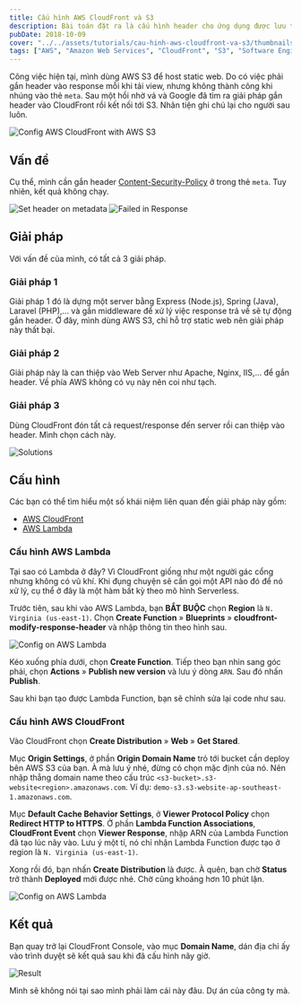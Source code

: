 ```yaml
---
title: Cấu hình AWS CloudFront và S3
description: Bài toán đặt ra là cấu hình header cho ứng dụng được lưu trên S3. Giải pháp là dùng CloudFront để cấu hình header của response.
pubDate: 2018-10-09
cover: "../../assets/tutorials/cau-hinh-aws-cloudfront-va-s3/thumbnails.jpg"
tags: ["AWS", "Amazon Web Services", "CloudFront", "S3", "Software Engineering", "Back-End", "Front-End"]
---
```


Công việc hiện tại, mình dùng AWS S3 để host static web. Do có việc phải gắn header vào response mỗi khi tải view, nhưng không thành công khi nhúng vào thẻ `meta`. Sau một hồi nhờ vả và Google đã tìm ra giải pháp gắn header vào CloudFront rồi kết nối tới S3. Nhân tiện ghi chú lại cho người sau luôn.

![Config AWS CloudFront with AWS S3](../../assets/tutorials/cau-hinh-aws-cloudfront-va-s3/thumbnails.jpg)

## Vấn đề

Cụ thể, mình cần gắn header [Content-Security-Policy](https://developer.mozilla.org/en-US/docs/Web/HTTP/Headers/Content-Security-Policy) ở trong thẻ `meta`. Tuy nhiên, kết quả không chạy.

![Set header on metadata](../../assets/tutorials/cau-hinh-aws-cloudfront-va-s3/failed-set-header.jpg) ![Failed in Response](../../assets/tutorials/cau-hinh-aws-cloudfront-va-s3/failed-network.jpg)

## Giải pháp

Với vấn đề của mình, có tất cả 3 giải pháp.

### Giải pháp 1

Giải pháp 1 đó là dựng một server bằng Express (Node.js), Spring (Java), Laravel (PHP),... và gắn middleware để xử lý việc response trả về sẽ tự động gắn header. Ở đây, mình dùng AWS S3, chỉ hỗ trợ static web nên giải pháp này thất bại.

### Giải pháp 2

Giải pháp này là can thiệp vào Web Server như Apache, Nginx, IIS,... để gắn header. Về phía AWS không có vụ này nên coi như tạch.

### Giải pháp 3

Dùng CloudFront đón tất cả request/response đến server rồi can thiệp vào header. Mình chọn cách này.

![Solutions](../../assets/tutorials/cau-hinh-aws-cloudfront-va-s3/solutions.jpg)

## Cấu hình

Các bạn có thể tìm hiểu một số khái niệm liên quan đến giải pháp này gồm:

- [AWS CloudFront](https://aws.amazon.com/cloudfront/)
- [AWS Lambda](https://aws.amazon.com/lambda/)

### Cấu hình AWS Lambda

Tại sao có Lambda ở đây? Vì CloudFront giống như một người gác cổng nhưng không có vũ khí. Khi đụng chuyện sẽ cần gọi một API nào đó để nó xử lý, cụ thể ở đây là một hàm bất kỳ theo mô hình Serverless.

Trước tiên, sau khi vào AWS Lambda, bạn **BẮT BUỘC** chọn **Region** là `N. Virginia (us-east-1)`. Chọn **Create Function** » **Blueprints** » **cloudfront-modify-response-header** và nhập thông tin theo hình sau.

![Config on AWS Lambda](../../assets/tutorials/cau-hinh-aws-cloudfront-va-s3/aws-lambda.jpg)

Kéo xuống phía dưới, chọn **Create Function**. Tiếp theo bạn nhìn sang góc phải, chọn **Actions** » **Publish new version** và lưu ý dòng `ARN`. Sau đó nhấn **Publish**.

Sau khi bạn tạo được Lambda Function, bạn sẽ chỉnh sửa lại code như sau.

### Cấu hình AWS CloudFront

Vào CloudFront chọn **Create Distribution** » **Web** » **Get Stared**.

Mục **Origin Settings**, ở phần **Origin Domain Name** trỏ tới bucket cần deploy bên AWS S3 của bạn. À mà lưu ý nhé, đừng có chọn mặc định của nó. Nên nhập thẳng domain name theo cấu trúc `<s3-bucket>.s3-website<region>.amazonaws.com`. Ví dụ: `demo-s3.s3-website-ap-southeast-1.amazonaws.com`.

Mục **Default Cache Behavior Settings**, ở **Viewer Protocol Policy** chọn **Redirect HTTP to HTTPS**. Ở phần **Lambda Function Associations**, **CloudFront Event** chọn **Viewer Response**, nhập ARN của Lambda Function đã tạo lúc nãy vào. Lưu ý một tí, nó chỉ nhận Lambda Function được tạo ở region là `N. Virginia (us-east-1)`.

Xong rồi đó, bạn nhấn **Create Distribution** là được. À quên, bạn chờ **Status** trở thành **Deployed** mới được nhé. Chờ cũng khoảng hơn 10 phút lận.

![Config on AWS Lambda](../../assets/tutorials/cau-hinh-aws-cloudfront-va-s3/aws-cloudfront.jpg)

## Kết quả

Bạn quay trở lại CloudFront Console, vào mục **Domain Name**, dán địa chỉ ấy vào trình duyệt sẽ kết quả sau khi đã cấu hình nãy giờ.

![Result](../../assets/tutorials/cau-hinh-aws-cloudfront-va-s3/result.jpg)

Mình sẽ không nói tại sao mình phải làm cái này đâu. Dự án của công ty mà.
